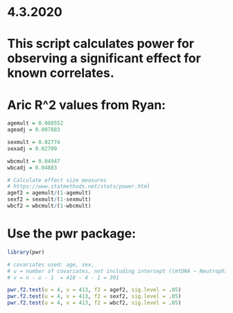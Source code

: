 # 4.3.2020
# This script calculates power for observing a significant effect for known correlates.

# Aric R^2 values from Ryan:
```r
agemult = 0.008552
ageadj = 0.007883

sexmult = 0.02774
sexadj = 0.02709

wbcmult = 0.04947
wbcadj = 0.04883

# Calculate effect size measures
# https://www.statmethods.net/stats/power.html
agef2 = agemult/(1-agemult)
sexf2 = sexmult/(1-sexmult)
wbcf2 = wbcmult/(1-wbcmult)
```


# Use the pwr package:
```r
library(pwr)

# covariates used: age, sex, 
# u = number of covariates, not including intercept ((mtDNA ~ Neutrophils/SEX/AGE + HSC + Megakaryocytes + COHORT + TRISCHD)) = 4
# v = n - u - 1  = 418 - 4 - 1 = 391

pwr.f2.test(u = 4, v = 413, f2 = agef2, sig.level = .05)
pwr.f2.test(u = 4, v = 413, f2 = sexf2, sig.level = .05)
pwr.f2.test(u = 4, v = 413, f2 = wbcf2, sig.level = .05)
```